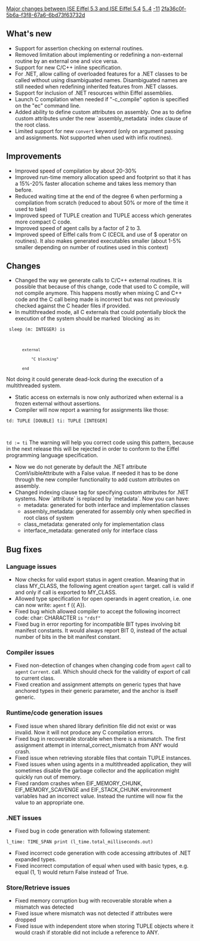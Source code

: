 [[Property:title|Major changes between ISE Eiffel 5.3 and ISE Eiffel 5.4]]
[[Property:link_title|5..4]]
[[Property:weight|-11]]
[[Property:uuid|2fa36c0f-5b6a-f3f8-67a6-6bd73f63732d]]
==What's new==
* Support for assertion checking on external routines.
* Removed limitation about implementing or redefining a non-external routine by an external one and vice versa.
* Support for new C/C++ inline specification.
* For .NET, allow calling of overloaded features for a .NET classes to be called without using disambiguated names. Disambiguated names are still needed when redefining inherited features from .NET classes.
* Support for inclusion of .NET resources within Eiffel assemblies.
* Launch C compilation when needed if "-c_compile" option is specified on the "ec" command line. 
* Added ability to define custom attributes on assembly. One as to define custom attributes under the new `assembly_metadata` index clause of the root class.
* Limited support for new <code> convert </code> keyword (only on argument passing and assignments. Not supported when used with infix routines). 

==Improvements==
* Improved speed of compilation by about 20-30%
* Improved run-time memory allocation speed and footprint so that it has a 15%-20% faster allocation scheme and takes less memory than before.
* Reduced waiting time at the end of the degree 6 when performing a compilation from scratch (reduced to about 50% or more of the time it used to take)
* Improved speed of <eiffel>TUPLE</eiffel> creation and <eiffel>TUPLE</eiffel> access which generates more compact C code. 
* Improved speed of agent calls by a factor of 2 to 3.
* Improved speed of Eiffel calls from C (CECIL and use of $ operator on routines). It also makes generated executables smaller (about 1-5% smaller depending on number of routines used in this context)

==Changes==
* Changed the way we generate calls to C/C++ external routines. It is possible that because of this change, code that used to C compile, will not compile anymore. This happens mostly when mixing C and C++ code and the C call being made is incorrect but was not previously checked against the C header files if provided.
* In multithreaded mode, all C externals that could potentially block the execution of the system should be marked `blocking` as in: <br/>
<code>	sleep (m: INTEGER) is
		external
			"C blocking"          
		end</code>
Not doing it could generate dead-lock during the execution of a multithreaded system. 
* Static access on externals is now only authorized when external is a frozen external without assertions.
* Compiler will now report a warning for assignments like those: <br/>
<code>td: TUPLE [DOUBLE]
ti: TUPLE [INTEGER]

td := ti</code>
The warning will help you correct code using this pattern, because in the next release this will be rejected in order to conform to the Eiffel programming language specification. 
* Now we do not generate by default the .NET attribute <eiffel>ComVisibleAttribute</eiffel> with a False value. If needed it has to be done through the new compiler functionality to add custom attributes on assembly.
* Changed indexing clause tag for specifying custom attributes for .NET systems. Now `attribute` is replaced by `metadata`. Now you can have: 
** metadata: generated for both interface and implementation classes 
** assembly_metadata: generated for assembly only when specified in root class of system 
** class_metadata: generated only for implementation class 
** interface_metadata: generated only for interface class


==Bug fixes==

===Language issues===
* Now checks for valid export status in agent creation. Meaning that in class <eiffel>MY_CLASS</eiffel>, the following agent creation <code> agent </code> <eiffel>target</eiffel>. <eiffel>call</eiffel> is valid if and only if <eiffel>call</eiffel> is exported to <eiffel>MY_CLASS</eiffel>. 
* Allowed type specification for open operands in agent creation, i.e. one can now write: <code> agent </code> <eiffel>f</eiffel> ({ <eiffel>A</eiffel>}). 
* Fixed bug which allowed compiler to accept the following incorrect code: <eiffel>char</eiffel>: <eiffel>CHARACTER</eiffel> <code> is </code> <code> "rdsf" </code> 
* Fixed bug in error reporting for incompatible <eiffel>BIT</eiffel> types involving bit manifest constants. It would always report <eiffel>BIT 0</eiffel>, instead of the actual number of bits in the bit manifest constant. 

===Compiler issues===
* Fixed non-detection of changes when changing code from <code> agent </code> <eiffel>call </eiffel>to <code> agent </code> <code> Current </code>. <eiffel>call</eiffel>. Which should check for the validity of export of <eiffel>call </eiffel> to current class. 
* Fixed creation and assignment attempts on generic types that have anchored types in their generic parameter, and the anchor is itself generic.

===Runtime/code generation issues===
* Fixed issue when shared library definition file did not exist or was invalid. Now it will not produce any C compilation errors.
* Fixed bug in recoverable storable when there is a mismatch. The first assignment attempt in <eiffel>internal_correct_mismatch</eiffel> from <eiffel>ANY</eiffel> would crash. 
* Fixed issue when retrieving storable files that contain TUPLE instances.
* Fixed issues when using agents in a multithreaded application, they will sometimes disable the garbage collector and the application might quickly run out of memory.
* Fixed random crashes when EIF_MEMORY_CHUNK, EIF_MEMORY_SCAVENGE and EIF_STACK_CHUNK environment variables had an incorrect value. Instead the runtime will now fix the value to an appropriate one.

===.NET issues===
* Fixed bug in code generation with following statement: <br/>
<code>l_time: TIME_SPAN
print (l_time.total_milliseconds.out)</code>

* Fixed incorrect code generation with code accessing attributes of .NET expanded types.
* Fixed incorrect computation of equal when used with basic types, e.g. equal (1, 1) would return False instead of True. 

===Store/Retrieve issues===
* Fixed memory corruption bug with recoverable storable when a mismatch was detected
* Fixed issue where mismatch was not detected if attributes were dropped
* Fixed issue with independent store when storing <eiffel>TUPLE</eiffel> objects where it would crash if storable did not include a reference to <eiffel>ANY</eiffel>. 




